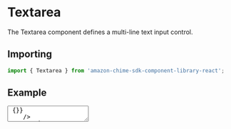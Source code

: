 

# Textarea

The Textarea component defines a multi-line text input control.

## Importing

```javascript
import { Textarea } from 'amazon-chime-sdk-component-library-react';
```

## Example

<ThemeProvider theme={lightTheme}>
  <Preview>
    <Textarea
      placeholder="text goes here"
      label="my test label"
      value="some sample text"
      onChange={() => {}}
    />
  </Preview>
</ThemeProvider>

```jsx
<Textarea
  placeholder="textarea placeholder"
  label="my test label"
  value="some sample text"
  onChange={() => {}}
/>
```

## Props

<Props of={Textarea} />
